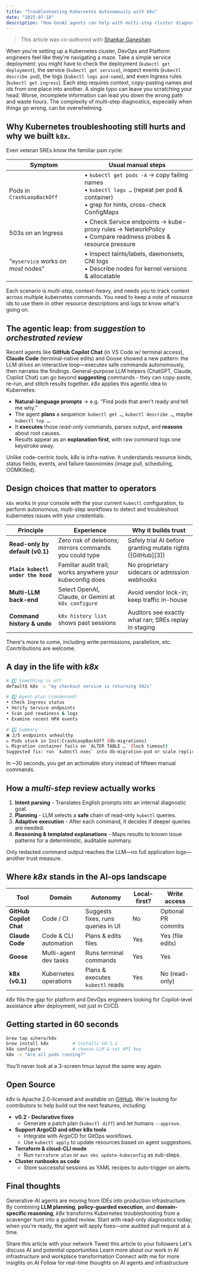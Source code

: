```yaml
---
title: "Troubleshooting Kubernetes Autonomously with k8x"
date: "2025-07-18"
description: "How GenAI agents can help with multi-step cluster diagnostics on Kubernetes"
---
```


> This article was co-authored with [Shankar Ganeshan](https://www.linkedin.com/in/shankar-ganesan-653226a/).

When you're setting up a Kubernetes cluster, DevOps and Platform engineers feel like they're navigating a maze. Take a simple service deployment: you might have to check the deployment (`kubectl get deployment`), the service (`kubectl get service`), inspect events (`kubectl describe pod`), the logs (`kubectl logs pod-name`), and even Ingress rules (`kubectl get ingress`). Each step requires context, copy-pasting names and ids from one place into another. A single typo can leave you scratching your head. Worse, incomplete information can lead you down the wrong path and waste hours. The complexity of multi-step diagnostics, especially when things go wrong, can be overwhelming.

## Why Kubernetes troubleshooting still hurts and why we built `k8x`.

Even veteran SREs know the familiar pain cycle:

| Symptom                             | Usual manual steps                                                                                                                                  |
| ----------------------------------- | --------------------------------------------------------------------------------------------------------------------------------------------------- |
| Pods in `CrashLoopBackOff`          | • `kubectl get pods -A` → copy failing names <br /> • `kubectl logs …` (repeat per pod & container) <br /> • grep for hints, cross-check ConfigMaps |
| 503s on an Ingress                  | • Check Service endpoints → kube-proxy rules → NetworkPolicy <br /> • Compare readiness probes & resource pressure                                  |
| "`myservice` works on _most_ nodes" | • Inspect taints/labels, daemonsets, CNI logs <br /> • Describe nodes for kernel versions & allocatable                                             |

Each scenario is _multi-step_, context-heavy, and needs you to track context across multiple kubernetes commands.
You need to keep a note of resource ids to use them in other resource descriptions and logs to know what's going on.

## The agentic leap: from _suggestion_ to _orchestrated review_

Recent agents like **GitHub Copilot Chat** (in VS Code w/ terminal access), **Claude Code** (terminal-native edits) and Goose showed a new pattern: the LLM _drives_ an interactive loop—executes safe commands autonomously, then narrates the findings.
General-purpose LLM helpers (ChatGPT, Claude, Copilot Chat) can go beyond **suggesting** commands - they can copy-paste, re-run, and stitch results together.
_k8x_ applies this agentic idea to Kubernetes:

- **Natural-language prompts** → e.g. "Find pods that aren't ready and tell me why."
- The agent **plans** a sequence: `kubectl get …`, `kubectl describe …`, maybe `kubectl top …`.
- It **executes** those _read-only_ commands, parses output, and **reasons** about root causes.
- Results appear as an **explanation first**, with raw command logs one keystroke away.

Unlike code-centric tools, _k8x_ is infra-native. It understands resource kinds, status fields, events, and failure taxonomies (image pull, scheduling, OOMKilled).

## Design choices that matter to operators

`k8x` works in your console with the your current `kubectl` configuration, to perform autonomous, multi-step workflows to detect and troubleshoot kubernetes issues with your credentials.

| Principle                          | Experience                                                | Why it builds trust                                         |
| ---------------------------------- | --------------------------------------------------------- | ----------------------------------------------------------- |
| **Read-only by default (v0.1)**    | Zero risk of deletions; mirrors commands you could type   | Safely trial AI before granting mutate rights ([GitHub][3]) |
| **`Plain kubectl under the hood`** | Familiar audit trail; works anywhere your kubeconfig does | No proprietary sidecars or admission webhooks               |
| **Multi-LLM back-end**             | Select OpenAI, Claude, or Gemini at `k8x configure`       | Avoid vendor lock-in; keep traffic in-house                 |
| **Command history & undo**         | `k8x history list` shows past sessions                    | Auditors see exactly what ran; SREs replay in staging       |

There's more to come, including write permissions, parallelism, etc. Conrtributions are welcome.

## A day in the life with _k8x_

```bash
# 1️⃣ Something is off
default$ k8x -c "my checkout service is returning 502s"

# 2️⃣ Agent plan (condensed)
• Check Ingress status
• Verify Service endpoints
• Scan pod readiness & logs
• Examine recent HPA events

# 3️⃣ Summary
❌ 2/5 endpoints unhealthy
↳ Pods stuck in Init:CrashLoopBackOff (db-migrations)
↳ Migration container fails on `ALTER TABLE …` (lock timeout)
Suggested fix: run `kubectl exec` into db-migration-pod or scale replicas to 0/1 to release lock
```

In ~30 seconds, you get an actionable story instead of fifteen manual commands.

## How a _multi-step_ review actually works

1. **Intent parsing** - Translates English prompts into an internal diagnostic goal.
2. **Planning** - LLM selects a **safe** chain of read-only `kubectl` queries.
3. **Adaptive execution** - After each command, it decides if deeper queries are needed.
4. **Reasoning & templated explanations** - Maps results to known issue patterns for a deterministic, auditable summary.

Only redacted command output reaches the LLM—no full application logs—another trust measure.

## Where _k8x_ stands in the AI-ops landscape

| Tool                    | Domain                | Autonomy                           | Local-first? | Write access        |
| ----------------------- | --------------------- | ---------------------------------- | ------------ | ------------------- |
| **GitHub Copilot Chat** | Code / CI             | Suggests fixes, runs queries in UI | No           | Optional PR commits |
| **Claude Code**         | Code & CLI automation | Plans & edits files                | Yes          | Yes (file edits)    |
| **Goose**               | Multi-agent dev tasks | Runs terminal commands             | Yes          | Yes                 |
| **k8x (v0.1)**          | Kubernetes operations | Plans & executes `kubectl` reads   | Yes          | No (read-only)      |

_k8x_ fills the gap for platform and DevOps engineers looking for Copilot-level assistance after deployment, not just in CI/CD.

## Getting started in 60 seconds

```bash
brew tap aihero/k8x
brew install k8x         # installs v0.1.1
k8x configure            # choose LLM & set API key
k8x -c "Are all pods running?"
```

You'll never look at a 3-screen tmux layout the same way again.

## Open Source

_k8x_ is Apache 2.0-licensed and available on [GitHub](https://github.com/shankarg87/k8x). 
We're looking for contributors to help build out the next features, including:

- **v0.2 - Declarative fixes**
  - Generate a patch plan (`kubectl diff`) and let humans `--approve`.
- **Support ArgoCD and other k8s tools**
  - Integrate with ArgoCD for GitOps workflows.
  - Use `kubectl apply` to update resources based on agent suggestions.
- **Terraform & cloud-CLI mode**
  - Run `terraform plan` or `aws eks update-kubeconfig` as sub-steps.
- **Cluster runbooks as code**
  - Store successful sessions as YAML recipes to auto-trigger on alerts.

## Final thoughts

Generative-AI agents are moving from IDEs into production infrastructure. By combining **LLM planning**, **policy-guarded execution**, and **domain-specific reasoning**, _k8x_ transforms Kubernetes troubleshooting from a scavenger hunt into a guided review. Start with read-only diagnostics today; when you're ready, the agent will apply fixes—one audited pull request at a time.

<CardGroup cols={2}>
  <Card title="Share on LinkedIn" href="https://www.linkedin.com/sharing/share-offsite/?url=https://blog.elevate.do/k8s/troubleshooting_kubernetes_with_k8x" icon="linkedin">
    Share this article with your network
  </Card>
  <Card title="Share on X" href="https://twitter.com/intent/tweet?url=https://blog.elevate.do/k8s/troubleshooting_kubernetes_with_k8x&text=k8x: Autonomous Kubernetes troubleshooting with GenAI agents - from suggestion to orchestrated multi-step diagnostics" icon="twitter">
    Tweet this article to your followers
  </Card>
  <Card title="Schedule a Chat" href="https://calendly.com/rahul-parundekar/30min" icon="calendar">
    Let's discuss AI and potential opportunities
  </Card>
  <Card title="About Elevate.do" href="https://elevate.do" icon="building">
    Learn more about our work in AI infrastructure and workplace transformation
  </Card>
</CardGroup>

<CardGroup cols={2}>
  <Card title="Follow on LinkedIn" href="https://linkedin.com/in/rahulparundekar" icon="linkedin">
    Connect with me for more insights on AI
  </Card>
  <Card title="Follow on X" href="https://x.com/rahulparundekar" icon="twitter">
    Follow for real-time thoughts on AI agents and infrastructure
  </Card>
</CardGroup>
